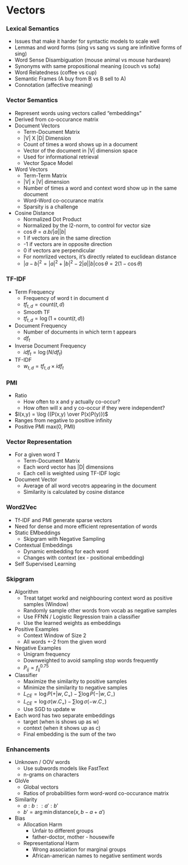# Vectors

### Lexical Semantics
- Issues that make it harder for syntactic models to scale well
- Lemmas and word forms (sing vs sang vs sung are infinitive forms of sing)
- Word Sense Disambiguation (mouse animal vs mouse hardware)
- Synonyms with same propositional meaning (couch vs sofa)
- Word Relatedness (coffee vs cup)
- Semantic Frames (A buy from B vs B sell to A)
- Connotation (affective meaning)

### Vector Semantics
- Represent words using vectors called "embeddings"
- Derived  from co-occurance matrix
- Document Vectors
    - Term-Document Matrix
    - |V| X |D| Dimension
    - Count of times a word shows up in a document
    - Vector of the document in |V| dimension space
    - Used for informational retrieval
    - Vector Space Model
- Word Vectors
    - Term-Term Matrix  
    - |V| x |V| dimension
    - Number of times a word and context word show up in the same document
    - Word-Word co-occurance matrix
    - Sparsity is a challenge
- Cosine Distance
    - Normalized Dot Product 
    - Normalized by the l2-norm, to control for vector size
    - $\cos \theta = a.b / |a||b|$
    - 1 if vectors are in the same direction
    - -1 if vectors are in opposite direction
    - 0 if vectors are perpendicular
    - For nomrlized vectors, it's directly related to euclidean distance
    - $|a - b|^2 = |a|^2 + |b|^2 - 2|a||b|\cos\theta = 2(1 - \cos \theta)$

### TF-IDF
- Term Frequency
    - Frequency of word t in document d
    - $tf_{t,d} = \text{count}(t,d)$
    - Smooth TF
    - $tf_{t,d} = \log(1 + \text{count}(t,d))$
- Document Frequency
    - Number of documents in which term t appears
    - $df_t$
- Inverse Document Frequency
    - $idf_t = \log(N / df_t)$ 
- TF-IDF
    - $w_{t,d} = tf_{t,d} \times idf_t$ 

### PMI
- Ratio
    - How often to x and y actually co-occur?
    - How often will x and y co-occur if they were independent?
- $I(x,y) = \log ({P(x,y) \over P(x)P(y)})$
- Ranges from negative to positive infinity
- Positive PMI max(0, PMI)

### Vector Representation
- For a given word T
    - Term-Document Matrix
    - Each word vector has |D| dimensions
    - Each cell is weighted using TF-IDF logic
- Document Vector
    - Average of all word vecotrs appearing in the document
    - Similarity is calculated by cosine distance

### Word2Vec
- Tf-IDF and PMI generate sparse vectors
- Need for dense and more efficient representation of words
- Static EMbeddings
    - Skipgram with Negative Sampling
- Contextual Embeddings
    - Dynamic embedding for each word
    - Changes with context (ex - positional embedding)
- Self Supervised Learning
 

### Skipgram 
- Algorithm
    - Treat tatget workd and neighbouring context word as positive samples (Window)
    - Randomly sample other words from vocab as negative samples 
    - Use FFNN / Logistic Regression train a classifier
    - Use the learned weights as embeddings
- Positive Examples
    - Context Window of Size 2
    - All words +-2 from the given word
- Negative Examples
    - Unigram frequency
    - Downweighted to avoid sampling stop words frequently
    - $P_{ij} \propto f_{ij}^{0.75}$
- Classifier
    - Maximize the similarity to positive samples
    - Minimize the similarity to negative samples
    - $L_{CE} = \log P(+ | w,C_+) - \sum \log P(- | w,C_-)$
    - $L_{CE} = \log \sigma(w . C_+) - \sum \log \sigma(-w . C_-)$
    - Use SGD to update w
- Each word has two separate embeddings 
    - target (when is shows up as w)
    - context (when it shows up as c)
    - Final embedding is the sum of the two

### Enhancements

- Unknown / OOV words
    - Use subwords models like FastText
    - n-grams on characters
- GloVe
    - Global vectors
    - Ratios of probabilities form word-word co-occurance matrix
- Similarity
    - $a:b :: a':b'$
    - $b' = \arg \min \text{distance}(x, b - a + a')$
- Bias
    - Allocation Harm
        - Unfair to different groups 
        - father-doctor, mother - housewife
    - Representational Harm
        - Wrong association for marginal groups
        - African-american names to negative sentiment words
